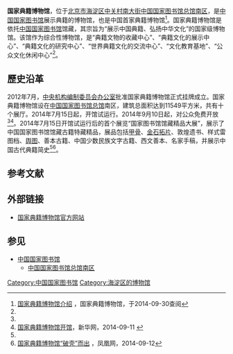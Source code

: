 '''国家典籍博物馆'''，位于[[北京市|北京市]][[海淀区|海淀区]][[中关村南大街|中关村南大街]][[中国国家图书馆南馆|中国国家图书馆总馆南区]]，是[[中国国家图书馆|中国国家图书馆]]展示典籍的博物馆，也是中国首家典籍博物馆<ref name=jieshao>[http://www.nlc.gov.cn/nmcb/gywm/js/ 国家典籍博物馆介绍] {{Wayback|url=http://www.nlc.gov.cn/nmcb/gywm/js/ |date=20140904155802 }}，国家典籍博物馆，于2014-09-30查阅</ref>。国家典籍博物馆是依托[[中国国家图书馆|中国国家图书馆]]馆藏，其宗旨为“展示中国典籍、弘扬中华文化”的国家级博物馆。该馆作为综合性博物馆，是“典籍文物的收藏中心”、“典籍文化的展示中心”、“典籍文化的研究中心”、“世界典籍文化的交流中心”、“文化教育基地”、“公众文化休闲中心”<ref name=jieshao/>。

==歷史沿革==
2012年7月，[[中央机构编制委员会办公室|中央机构编制委员会办公室]]批准国家典籍博物馆正式挂牌成立。国家典籍博物馆设在[[中国国家图书馆|中国国家图书馆总馆]]南区，建筑总面积达到11549平方米，共有十个展厅。2014年7月15日起，开馆试运行。2014年9月10日起，对公众免费开放<ref name=jieshao/><ref>[http://www.zj.xinhuanet.com/2014-09/11/c_1112434682.htm 国家典籍博物馆开馆]，新华网，2014-09-11 {{Wayback|url=http://www.zj.xinhuanet.com/2014-09/11/c_1112434682.htm |date=20141006130559 }}</ref>。2014年7月15日开馆试运行后的首个展览“国家图书馆馆藏精品大展”，展示了中国国家图书馆馆藏古籍特藏精品，展品包括[[甲骨|甲骨]]、[[金石|金石拓片]]、敦煌遗书、样式雷图档、[[輿圖|舆图]]、善本古籍、中国少数民族文字古籍、西文善本、名家手稿，并展示中国古代典籍简史<ref name=jieshao/><ref>[http://news.ifeng.com/a/20140912/41962386_0.shtml 国家典籍博物馆“破壳”而出] {{Wayback|url=http://news.ifeng.com/a/20140912/41962386_0.shtml |date=20141006161627 }}，凤凰网，2014-09-12</ref>。

== 参考文献 ==
{{Reflist}}

== 外部链接 ==
* [https://web.archive.org/web/20140904161925/http://www.nlc.gov.cn/nmcb/ 国家典籍博物馆官方网站]

== 参见 ==
{{Portal|中华人民共和国|北京|书籍|中国文化遗产|中国建筑}}
* [[中国国家图书馆|中国国家图书馆]]
** [[中国国家图书馆总馆南区|中国国家图书馆总馆南区]]

[[Category:中国国家图书馆|Category:中国国家图书馆]]
[[Category:海淀区的博物馆|Category:海淀区的博物馆]]